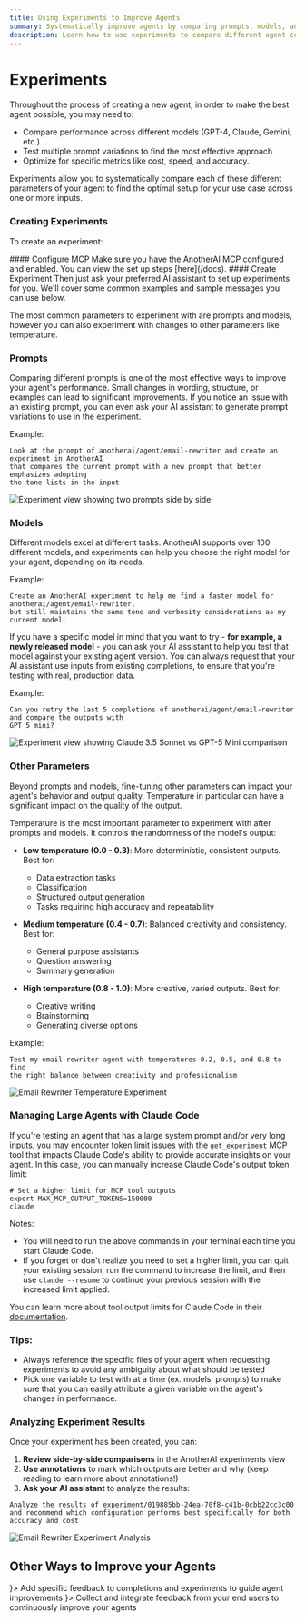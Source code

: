 ```yaml
---
title: Using Experiments to Improve Agents
summary: Systematically improve agents by comparing prompts, models, and parameters
description: Learn how to use experiments to compare different agent configurations, test variations, and optimize for cost, speed, and accuracy
---
```



# Experiments 

Throughout the process of creating a new agent, in order to make the best agent possible, you may need to:
- Compare performance across different models (GPT-4, Claude, Gemini, etc.)
- Test multiple prompt variations to find the most effective approach
- Optimize for specific metrics like cost, speed, and accuracy. 

Experiments allow you to systematically compare each of these different parameters of your agent to find the optimal setup for your use case across one or more inputs.

### Creating Experiments

To create an experiment:

<Steps>
<Step>
#### Configure MCP
Make sure you have the AnotherAI MCP configured and enabled. You can view the set up steps [here](/docs).
</Step>

<Step>
#### Create Experiment
Then just ask your preferred AI assistant to set up experiments for you. We'll cover some common examples and sample messages you can use below.
</Step>
</Steps>

The most common parameters to experiment with are prompts and models, however you can also experiment with changes to other parameters like temperature. 

### Prompts

Comparing different prompts is one of the most effective ways to improve your agent's performance. Small changes in wording, structure, or examples can lead to significant improvements. If you notice an issue with an existing prompt, you can even ask your AI assistant to generate prompt variations to use in the experiment. 

Example:

```
Look at the prompt of anotherai/agent/email-rewriter and create an experiment in AnotherAI 
that compares the current prompt with a new prompt that better emphasizes adopting 
the tone lists in the input 
```

![Experiment view showing two prompts side by side](/images/experiment-prompts-comparison.png)

### Models

Different models excel at different tasks. AnotherAI supports over 100 different models, and experiments can help you choose the right model for your agent, depending on its needs.

Example:

```
Create an AnotherAI experiment to help me find a faster model for anotherai/agent/email-rewriter,
but still maintains the same tone and verbosity considerations as my current model.
```

If you have a specific model in mind that you want to try - **for example, a newly released model** - you can ask your AI assistant to help you test that model against your existing agent version. You can always request that your AI assistant use inputs from existing completions, to ensure that you're testing with real, production data. 

Example:

```
Can you retry the last 5 completions of anotherai/agent/email-rewriter and compare the outputs with 
GPT 5 mini?
```

![Experiment view showing Claude 3.5 Sonnet vs GPT-5 Mini comparison](/images/model-comparison-experiment.png)

### Other Parameters

Beyond prompts and models, fine-tuning other parameters can impact your agent's behavior and output quality. Temperature in particular can have a significant impact on the quality of the output.

<Accordions>
<Accordion title="What is Temperature?">
Temperature is the most important parameter to experiment with after prompts and models. It controls the randomness of the model's output:

- **Low temperature (0.0 - 0.3)**: More deterministic, consistent outputs. Best for:
  - Data extraction tasks
  - Classification
  - Structured output generation
  - Tasks requiring high accuracy and repeatability

- **Medium temperature (0.4 - 0.7)**: Balanced creativity and consistency. Best for:
  - General purpose assistants
  - Question answering
  - Summary generation

- **High temperature (0.8 - 1.0)**: More creative, varied outputs. Best for:
  - Creative writing
  - Brainstorming
  - Generating diverse options

</Accordion>
</Accordions>

Example:

```
Test my email-rewriter agent with temperatures 0.2, 0.5, and 0.8 to find 
the right balance between creativity and professionalism
```

![Email Rewriter Temperature Experiment](/images/email-rewriter-temperature-experiment.png)

### Managing Large Agents with Claude Code
If you're testing an agent that has a large system prompt and/or very long inputs, you may encounter token limit issues with the `get_experiment` MCP tool that impacts Claude Code's ability to provide accurate insights on your agent. In this case, you can manually increase Claude Code's output token limit:
  
```
# Set a higher limit for MCP tool outputs
export MAX_MCP_OUTPUT_TOKENS=150000
claude
```
Notes: 
  - You will need to run the above commands in your terminal each time you start Claude Code.
  - If you forget or don't realize you need to set a higher limit, you can quit your existing session, run the command to increase the limit, and then use `claude --resume` to continue your previous session with the increased limit applied. 

  
You can learn more about tool output limits for Claude Code in their [documentation](https://docs.claude.com/en/docs/claude-code/mcp#mcp-output-limits-and-warnings).

### Tips:
- Always reference the specific files of your agent when requesting experiments to avoid any ambiguity about what should be tested
- Pick one variable to test with at a time (ex. models, prompts) to make sure that you can easily attribute a given variable on the agent's changes in performance.

### Analyzing Experiment Results

Once your experiment has been created, you can:

1. **Review side-by-side comparisons** in the AnotherAI experiments view
2. **Use annotations** to mark which outputs are better and why (keep reading to learn more about annotations!)
3. **Ask your AI assistant** to analyze the results:

```
Analyze the results of experiment/019885bb-24ea-70f8-c41b-0cbb22cc3c00 
and recommend which configuration performs best specifically for both accuracy and cost
```

![Email Rewriter Experiment Analysis](/images/email-rewriter-experiment-analysis.png)

## Other Ways to Improve your Agents

<Cards>
  <Card title="Using Annotations" href="/use-cases/fundamentals/annotations" icon={<MessageSquare />}>
    Add specific feedback to completions and experiments to guide agent improvements
  </Card>
  <Card title="End-User Feedback" href="/use-cases/user-feedback" icon={<MessageSquarePlus />}>
    Collect and integrate feedback from your end users to continuously improve your agents
  </Card>
</Cards>
